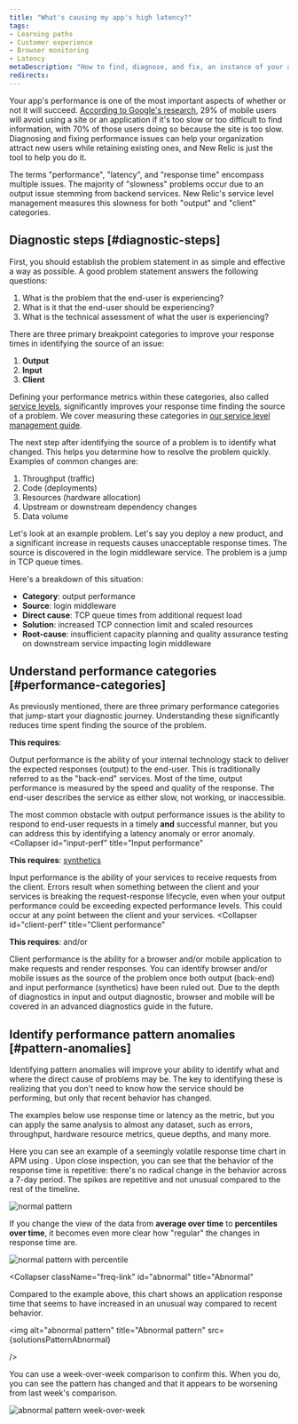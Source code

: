 ```yaml
---
title: "What's causing my app's high latency?"
tags:
- Learning paths
- Customer experience
- Browser monitoring
- Latency
metaDescription: "How to find, diagnose, and fix, an instance of your abnormal or poor app latency."
redirects:
---
```






Your app's performance is one of the most important aspects of whether or not it will succeed. [According to Google's research](https://think.storage.googleapis.com/images/micromoments-guide-to-winning-shift-to-mobile-download.pdf), 29% of mobile users will avoid using a site or an application if it's too slow or too difficult to find information, with 70% of those users doing so because the site is too slow. Diagnosing and fixing performance issues can help your organization attract new users while retaining existing ones, and New Relic is just the tool to help you do it. 

The terms "performance", "latency", and "response time" encompass multiple issues. The majority of "slowness" problems occur due to an output issue stemming from backend services. New Relic's service level management measures this slowness for both "output" and "client" categories. 

## Diagnostic steps [#diagnostic-steps]
<Steps>

<Step>
First, you should establish the problem statement in as simple and effective a way as possible. A good problem statement answers the following questions:

1. What is the problem that the end-user is experiencing?
2. What is it that the end-user should be experiencing?
3. What is the technical assessment of what the user is experiencing?
</Step>

<Step>
There are three primary breakpoint categories to improve your response times in identifying the source of an issue:

1. **Output**
2. **Input**
3. **Client**

Defining your performance metrics within these categories, also called [service levels](/docs/new-relic-solutions/observability-maturity/uptime-performance-reliability/optimize-slm-guide), significantly improves your response time finding the source of a problem. We cover measuring these categories in [our service level management guide](/docs/new-relic-solutions/observability-maturity/uptime-performance-reliability/optimize-slm-guide).
</Step>

<Step>
The next step after identifying the source of a problem is to identify what changed. This helps you determine how to resolve the problem quickly. Examples of common changes are:

1. Throughput (traffic)
2. Code (deployments)
3. Resources (hardware allocation)
4. Upstream or downstream dependency changes
5. Data volume
</Step>
</Steps>

Let's look at an example problem. Let's say you deploy a new product, and a significant increase in requests causes unacceptable response times. The source is discovered in the login middleware service. The problem is a jump in TCP queue times.

Here's a breakdown of this situation:

* **Category**: output performance
* **Source**: login middleware
* **Direct cause**: TCP queue times from additional request load
* **Solution**: increased TCP connection limit and scaled resources
* **Root-cause**: insufficient capacity planning and quality assurance testing on downstream service impacting login middleware

## Understand performance categories [#performance-categories]

As previously mentioned, there are three primary performance categories that jump-start your diagnostic journey. Understanding these significantly reduces time spent finding the source of the problem.

<CollapserGroup>
  <Collapser
    id="output-perf"
    title="Output performance"
  >

**This requires**: <InlinePopover type="apm" />

Output performance is the ability of your internal technology stack to deliver the expected responses (output) to the end-user. This is traditionally referred to as the "back-end" services. Most of the time, output performance is measured by the speed and quality of the response. The end-user describes the service as either slow, not working, or inaccessible.

The most common obstacle with output performance issues is the ability to respond to end-user requests in a timely **and** successful manner, but you can address this by identifying a latency anomaly or error anomaly.
</Collapser>
  <Collapser
    id="input-perf"
    title="Input performance"
  >

**This requires**: [synthetics](https://one.newrelic.com/synthetics-nerdlets)

Input performance is the ability of your services to receive requests from the client. Errors result when something between the client and your services is breaking the request-response lifecycle, even when your output performance could be exceeding expected performance levels. This could occur at any point between the client and your services.
</Collapser>
  <Collapser
    id="client-perf"
    title="Client performance"
  >
**This requires**: <InlinePopover type="browser" /> and/or <InlinePopover type="mobile" />

Client performance is the ability for a browser and/or mobile application to make requests and render responses. You can identify browser and/or mobile issues as the source of the problem once both output (back-end) and input performance (synthetics) have been ruled out. Due to the depth of diagnostics in input and output diagnostic, browser and mobile will be covered in an advanced diagnostics guide in the future.
</Collapser>
</CollapserGroup>

## Identify performance pattern anomalies [#pattern-anomalies]

Identifying pattern anomalies will improve your ability to identify what and where the direct cause of problems may be. The key to identifying these is realizing that you don't need to know how the service should be performing, but only that recent behavior has changed.

The examples below use response time or latency as the metric, but you can apply the same analysis to almost any dataset, such as errors, throughput, hardware resource metrics, queue depths, and many more.

<CollapserGroup>
  <Collapser
    className="freq-link"
    id="normal"
    title="Normal"
  >
Here you can see an example of a seemingly volatile response time chart in APM using <InlinePopover type="dashboards" />. Upon close inspection, you can see that the behavior of the response time is repetitive: there's no radical change in the behavior across a 7-day period. The spikes are repetitive and not unusual compared to the rest of the timeline.

<img
  alt="normal pattern"
  title="Normal pattern"
  src={solutionsOmaUprPatternNormal}
/>

If you change the view of the data from **average over time** to **percentiles over time**, it becomes even more clear how "regular" the changes in response time are.

<img
  alt="normal pattern with percentile"
  title="Normal pattern with percentile"
  src={solutionsNormalPercentilePattern}
/>
  </Collapser>

  <Collapser
    className="freq-link"
    id="abnormal"
    title="Abnormal"
  >
Compared to the example above, this chart shows an application response time that seems to have increased in an unusual way compared to recent behavior.

<img
  alt="abnormal pattern"
  title="Abnormal pattern"
  src={solutionsPatternAbnormal}

/>

You can use a week-over-week comparison to confirm this. When you do, you can see the pattern has changed and that it appears to be worsening from last week's comparison.

<img
  alt="abnormal pattern week-over-week"
  title="Abnormal pattern week-over-week comparison"
  src={solutionsPatternAbnormalCompare}
/>
  </Collapser>
</CollapserGroup>